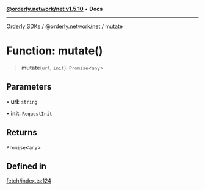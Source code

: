 [**@orderly.network/net v1.5.10**](/sdks/tech-doc/@orderly.network/net/README) • **Docs**

***

[Orderly SDKs](/sdks/tech-doc/packages) / [@orderly.network/net](/sdks/tech-doc/@orderly.network/net/README) / mutate

# Function: mutate()

> **mutate**(`url`, `init`): `Promise`\<`any`\>

## Parameters

• **url**: `string`

• **init**: `RequestInit`

## Returns

`Promise`\<`any`\>

## Defined in

[fetch/index.ts:124](https://github.com/OrderlyNetwork/js-sdk/blob/554ae704783e3b83c40bb234a899e8f02987d9b6/packages/net/src/fetch/index.ts#L124)
